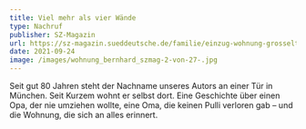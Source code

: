 ```yaml
---
title: Viel mehr als vier Wände
type: Nachruf
publisher: SZ-Magazin
url: https://sz-magazin.sueddeutsche.de/familie/einzug-wohnung-grosseltern-90671
date: 2021-09-24
image: /images/wohnung_bernhard_szmag-2-von-27-.jpg
---
```

Seit gut 80 Jahren steht der Nachname ­unseres Autors an einer Tür in München. Seit Kurzem wohnt er selbst dort. Eine Geschichte über einen Opa, der nie ­umziehen wollte, eine Oma, die keinen Pulli verloren gab – und die Wohnung, die sich an alles erinnert.